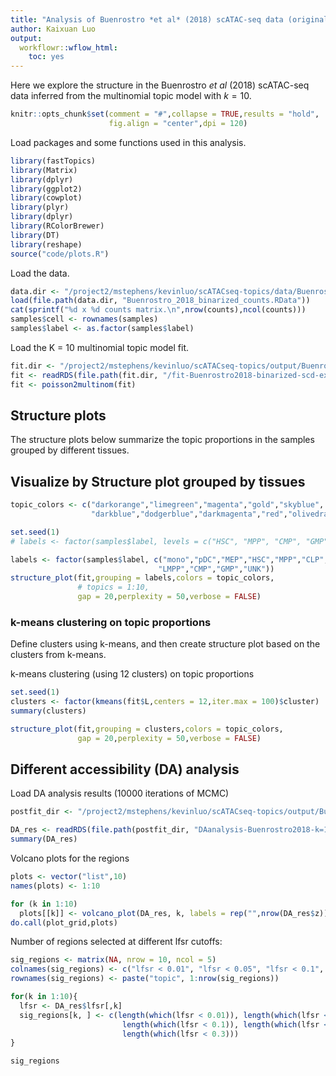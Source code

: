 ```yaml
---
title: "Analysis of Buenrostro *et al* (2018) scATAC-seq data (original data, bulk peaks) using fastTopics with K = 10"
author: Kaixuan Luo
output:
  workflowr::wflow_html:
    toc: yes
---
```


Here we explore the structure in the Buenrostro *et al* (2018) 
scATAC-seq data inferred from the 
multinomial topic model with $k = 10$.

```r
knitr::opts_chunk$set(comment = "#",collapse = TRUE,results = "hold",
                      fig.align = "center",dpi = 120)
```

Load packages and some functions used in this analysis.

```r
library(fastTopics)
library(Matrix)
library(dplyr)
library(ggplot2)
library(cowplot)
library(plyr)
library(dplyr)
library(RColorBrewer)
library(DT)
library(reshape)
source("code/plots.R")
```

Load the data.
```r
data.dir <- "/project2/mstephens/kevinluo/scATACseq-topics/data/Buenrostro_2018/processed_data/"
load(file.path(data.dir, "Buenrostro_2018_binarized_counts.RData"))
cat(sprintf("%d x %d counts matrix.\n",nrow(counts),ncol(counts)))
samples$cell <- rownames(samples)
samples$label <- as.factor(samples$label)
```

Load the K = 10 multinomial topic model fit.
```r
fit.dir <- "/project2/mstephens/kevinluo/scATACseq-topics/output/Buenrostro_2018/binarized/"
fit <- readRDS(file.path(fit.dir, "/fit-Buenrostro2018-binarized-scd-ex-k=10.rds"))$fit
fit <- poisson2multinom(fit)
```

## Structure plots

The structure plots below summarize the topic proportions in the samples grouped by different tissues.

## Visualize by Structure plot grouped by tissues
```r

topic_colors <- c("darkorange","limegreen","magenta","gold","skyblue",
                  "darkblue","dodgerblue","darkmagenta","red","olivedrab")

set.seed(1)
# labels <- factor(samples$label, levels = c("HSC", "MPP", "CMP", "GMP", "mono", "MEP", "LMPP", "CLP", "pDC", "UNK"))

labels <- factor(samples$label, c("mono","pDC","MEP","HSC","MPP","CLP",
                                 "LMPP","CMP","GMP","UNK"))
structure_plot(fit,grouping = labels,colors = topic_colors,
               # topics = 1:10,
               gap = 20,perplexity = 50,verbose = FALSE)

```

### k-means clustering on topic proportions
Define clusters using k-means, and then create structure plot 
based on the clusters from k-means.

k-means clustering (using 12 clusters) on topic proportions
```r
set.seed(1)
clusters <- factor(kmeans(fit$L,centers = 12,iter.max = 100)$cluster)
summary(clusters)

structure_plot(fit,grouping = clusters,colors = topic_colors,
               gap = 20,perplexity = 50,verbose = FALSE)

```

## Different accessibility (DA) analysis

Load DA analysis results (10000 iterations of MCMC)
```r
postfit_dir <- "/project2/mstephens/kevinluo/scATACseq-topics/output/Buenrostro_2018/binarized/postfit_v2/"

DA_res <- readRDS(file.path(postfit_dir, "DAanalysis-Buenrostro2018-k=10/DA_regions_topics_10000iters.rds"))
summary(DA_res)
```


Volcano plots for the regions

```r
plots <- vector("list",10)
names(plots) <- 1:10

for (k in 1:10)
  plots[[k]] <- volcano_plot(DA_res, k, labels = rep("",nrow(DA_res$z)))
do.call(plot_grid,plots)

```

Number of regions selected at different lfsr cutoffs:
```r
sig_regions <- matrix(NA, nrow = 10, ncol = 5)
colnames(sig_regions) <- c("lfsr < 0.01", "lfsr < 0.05", "lfsr < 0.1", "lfsr < 0.2", "lfsr < 0.3")
rownames(sig_regions) <- paste("topic", 1:nrow(sig_regions))

for(k in 1:10){
  lfsr <- DA_res$lfsr[,k]
  sig_regions[k, ] <- c(length(which(lfsr < 0.01)), length(which(lfsr < 0.05)),
                         length(which(lfsr < 0.1)), length(which(lfsr < 0.2)), 
                         length(which(lfsr < 0.3)))
}

sig_regions
```

